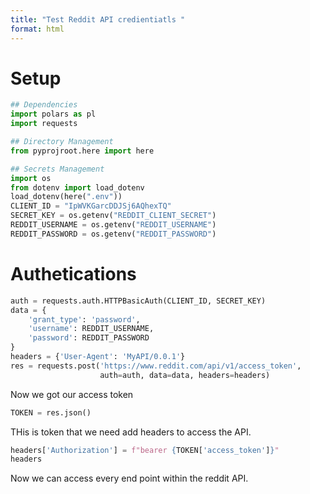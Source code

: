 ```yaml
---
title: "Test Reddit API credientiatls "
format: html
---
```


# Setup
 

```python
## Dependencies
import polars as pl
import requests

## Directory Management
from pyprojroot.here import here

## Secrets Management
import os
from dotenv import load_dotenv
load_dotenv(here(".env"))
CLIENT_ID = "IpWVKGarcDDJSj6AQhexTQ"
SECRET_KEY = os.getenv("REDDIT_CLIENT_SECRET")
REDDIT_USERNAME = os.getenv("REDDIT_USERNAME")
REDDIT_PASSWORD = os.getenv("REDDIT_PASSWORD")
```


# Authetications


```python
auth = requests.auth.HTTPBasicAuth(CLIENT_ID, SECRET_KEY)
data = {
    'grant_type': 'password',
    'username': REDDIT_USERNAME,
    'password': REDDIT_PASSWORD
}
headers = {'User-Agent': 'MyAPI/0.0.1'}
res = requests.post('https://www.reddit.com/api/v1/access_token',
                    auth=auth, data=data, headers=headers)
```

Now we got our access token

```python
TOKEN = res.json()
```

THis is token that we need add headers to access the API. 

```python
headers['Authorization'] = f"bearer {TOKEN['access_token']}"
headers
```

Now we can access every end point within the reddit API.